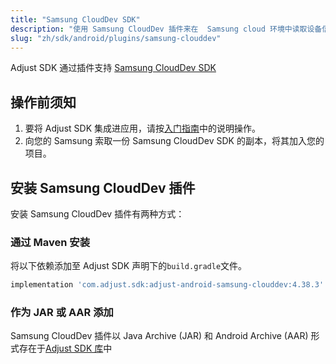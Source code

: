 ```yaml
---
title: "Samsung CloudDev SDK"
description: "使用 Samsung CloudDev 插件来在  Samsung cloud 环境中读取设备信息。"
slug: "zh/sdk/android/plugins/samsung-clouddev"
---
```


Adjust SDK 通过插件支持 [Samsung CloudDev SDK](https://developer.samsung.com/instant-plays/samsung-clouddev-sdk/get-started.html)

## 操作前须知

1. 要将 Adjust SDK 集成进应用，请按[入门指南](/zh/sdk/android)中的说明操作。
2. 向您的 Samsung 索取一份 Samsung CloudDev SDK 的副本，将其加入您的项目。

## 安装 Samsung CloudDev 插件

安装 Samsung CloudDev 插件有两种方式：

### 通过 Maven 安装

将以下依赖添加至 Adjust SDK 声明下的`build.gradle`文件。

```groovy
implementation 'com.adjust.sdk:adjust-android-samsung-clouddev:4.38.3'
```

### 作为 JAR 或 AAR 添加

Samsung CloudDev 插件以 Java Archive \(JAR\) 和 Android Archive \(AAR\) 形式存在于[Adjust SDK 库](https://github.com/adjust/android_sdk/releases/latest)中
